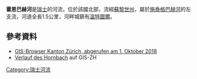 {{Coord|47.47623|N|8.70206|E|display=title}}

'''霍恩巴赫河'''是[[瑞士|瑞士]]的河流，位於該國北部，流經[[蘇黎世州|蘇黎世州]]，屬於[[施泰格巴赫河_(特斯河支流)|施泰格巴赫河]]的左支流，河道全長1.5公里，河畔城鎮有[[溫特圖爾|溫特圖爾]]。

==參考資料==
* [https://maps.zh.ch/ GIS-Browser Kanton Zürich, abgerufen am 1. Oktober 2018]
* [http://maps.zh.ch/s/9plyzyer Verlauf des Hornbach] auf GIS-ZH

{{Switzerland-geo-stub}}
[[Category:瑞士河流|Category:瑞士河流]]